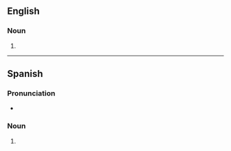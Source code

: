 {{also|fríjoles}}
==English==

===Noun===
{{head|en|noun plural form}}

# {{plural of|frijole|lang=en}}

----

==Spanish==

===Pronunciation===
* {{es-IPA}}

===Noun===
{{head|es|noun plural form|g=m-p}}

# {{inflection of|frijol||p|lang=es}}